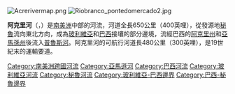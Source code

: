{{noteTA
|T=zh:阿克里河; zh-tw:阿克雷河;
|1=zh:阿克里; zh-tw:阿克雷;
|2=zh:亞馬孫; zh-hant:亞馬遜;
}}
[[Image:Acrerivermap.png|thumb]]
[[Image:Riobranco_pontedomercado2.jpg|thumb]]

'''阿克里河'''（{{lang-es|'''Río Acre'''}}，{{lang-pt|'''Rio Acre'''}}）是[[南美洲|南美洲]]中部的河流，河道全長650公里（400英哩），從發源地[[秘魯|秘魯]]流向東北方向，成為[[玻利維亞|玻利維亞]]和[[巴西|巴西]]接壤的部分邊境，流經巴西的[[阿克里州|阿克里州]]和[[亞馬孫州_(巴西)|亞馬孫州]]後流入[[普魯斯河|普魯斯河]]。阿克里河的可航行河道長480公里（300英哩），是19世紀末的運輸要道。

{{America-geo-stub}}

{{coord|8|45|S|67|22|W|display=title|region:BR_type:river_source:GNS-enwiki}}

{{DEFAULTSORT:Acre}}
[[Category:南美洲跨國河流|Category:南美洲跨國河流]]
[[Category:亞馬遜河|Category:亞馬遜河]]
[[Category:巴西河流|Category:巴西河流]]
[[Category:玻利維亞河流|Category:玻利維亞河流]]
[[Category:秘魯河流|Category:秘魯河流]]
[[Category:玻利維亞-巴西邊界|Category:玻利維亞-巴西邊界]]
[[Category:巴西-秘魯邊界|Category:巴西-秘魯邊界]]
